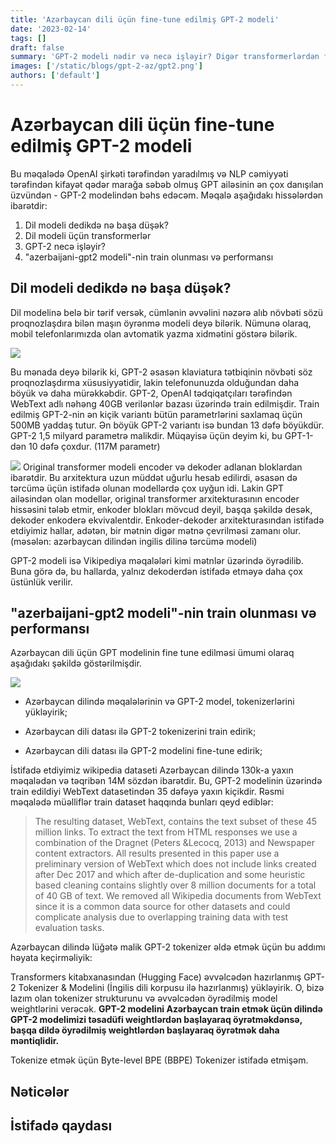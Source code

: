 ```yaml
---
title: 'Azərbaycan dili üçün fine-tune edilmiş GPT-2 modeli'
date: '2023-02-14'
tags: []
draft: false
summary: 'GPT-2 modeli nədir və necə işləyir? Digər transformerlərdən fərqi nədir? Performansı necədir? azerbaijani-gpt2 modeli'
images: ['/static/blogs/gpt-2-az/gpt2.png']
authors: ['default']
---
```


# Azərbaycan dili üçün fine-tune edilmiş GPT-2 modeli

Bu məqalədə OpenAI şirkəti tərəfindən yaradılmış və NLP cəmiyyəti tərəfindən kifayət qədər marağa səbəb olmuş GPT ailəsinin ən çox danışılan üzvündən - GPT-2 modelindən bəhs edəcəm.
Məqalə aşağıdakı hissələrdən ibarətdir:

1. Dil modeli dedikdə nə başa düşək?
2. Dil modeli üçün transformerlər
4. GPT-2 necə işləyir?
5. "azerbaijani-gpt2 modeli"-nin train olunması və performansı

## Dil modeli dedikdə nə başa düşək?

Dil modelinə belə bir tərif versək, cümlənin əvvəlini nəzərə alıb növbəti sözü proqnozlaşdıra bilən maşın öyrənmə modeli deyə bilərik. Nümunə olaraq, mobil telefonlarımızda olan avtomatik yazma xidmətini göstərə bilərik.

![](https://1.bp.blogspot.com/-Oz-oMYfar8I/WSW90Jo866I/AAAAAAAAB1k/GO-9rpbpTcMhsfy3edD3lgcjXlLlTQjlwCLcB/s1600/image6.gif)

Bu mənada deyə bilərik ki, GPT-2 əsasən klaviatura tətbiqinin növbəti söz proqnozlaşdırma xüsusiyyətidir, lakin telefonunuzda olduğundan daha böyük və daha mürəkkəbdir. 
GPT-2, OpenAI tədqiqatçıları tərəfindən WebText adlı nəhəng 40GB verilənlər bazası üzərində train edilmişdir. Train edilmiş GPT-2-nin ən kiçik variantı bütün parametrlərini saxlamaq üçün 500MB yaddaş tutur. Ən böyük GPT-2 variantı isə bundan 13 dəfə böyükdür.
GPT-2 1,5 milyard parametrə malikdir. Müqayisə üçün deyim ki, bu GPT-1-dən 10 dəfə çoxdur. (117M parametr)

![](https://jalammar.github.io/images/gpt2/gpt2-sizes-hyperparameters-3.png)
Original transformer modeli encoder və dekoder adlanan bloklardan ibarətdir. Bu arxitektura uzun müddət uğurlu hesab edilirdi, əsasən də tərcümə üçün istifadə olunan modellərdə çox uyğun idi. Lakin GPT ailəsindən olan modellər, original transformer arxitekturasının encoder hissəsini tələb etmir, enkoder blokları mövcud deyil, başqa şəkildə desək, dekoder enkoderə ekvivalentdir.
Enkoder-dekoder arxitekturasından istifadə etdiyimiz hallar, adətən, bir mətnin digər mətnə çevrilməsi zamanı olur.(məsələn: azərbaycan dilindən ingilis dilinə tərcümə modeli)

GPT-2 modeli isə Vikipediya məqalələri kimi mətnlər üzərində öyrədilib. Buna görə də, bu hallarda, yalnız dekoderdən istifadə etməyə daha çox üstünlük verilir.

## "azerbaijani-gpt2 modeli"-nin train olunması və performansı

Azərbaycan dili üçün GPT modelinin fine tune edilməsi ümumi olaraq aşağıdakı şəkildə göstərilmişdir.

![](https://user-images.githubusercontent.com/31247506/218794844-dddeb35c-c1c4-4615-987b-e50ecb94bc0f.png)

* Azərbaycan dilində məqalələrinin və GPT-2 model, tokenizerlərini yükləyirik;

* Azərbaycan dili datası ilə GPT-2 tokenizerini train edirik;

* Azərbaycan dili datası ilə GPT-2 modelini fine-tune edirik;

İstifadə etdiyimiz wikipedia dataseti Azərbaycan dilində 130k-a yaxın məqalədən və təqribən 14M sözdən ibarətdir. Bu, GPT-2 modelinin üzərində train edildiyi WebText datasetindən 35 dəfəyə yaxın kiçikdir. Rəsmi məqalədə müəlliflər train dataset haqqında bunları qeyd ediblər:

>The resulting dataset, WebText, contains the text subset of these 45 million links. To extract the text from HTML responses we use a combination of the Dragnet (Peters &Lecocq, 2013) and Newspaper content extractors. All results presented in this paper use a preliminary version of WebText which does not include links created after Dec 2017 and which after de-duplication and some heuristic based cleaning contains slightly over 8 million documents for a total of 40 GB of text. We removed all Wikipedia documents from WebText since it is a common data source for other datasets and could complicate analysis due to overlapping training data with test evaluation tasks.

Azərbaycan dilində lüğətə malik GPT-2 tokenizer əldə etmək üçün bu addımı həyata keçirməliyik:

Transformers kitabxanasından (Hugging Face) əvvəlcədən hazırlanmış GPT-2 Tokenizer & Modelini (İngilis dili korpusu ilə hazırlanmış) yükləyirik. O, bizə lazım olan tokenizer strukturunu və əvvəlcədən öyrədilmiş model weightlərini verəcək. __GPT-2 modelini Azərbaycan train etmək üçün dilində GPT-2 modelimizi təsadüfi weightlərdən başlayaraq öyrətməkdənsə, başqa dildə öyrədilmiş weightlərdən başlayaraq öyrətmək daha məntiqlidir.__

Tokenize etmək üçün Byte-level BPE (BBPE) Tokenizer istifadə etmişəm.

## Nəticələr

## İstifadə qaydası

